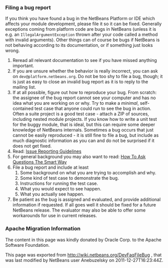 <!--

    Licensed to the Apache Software Foundation (ASF) under one
    or more contributor license agreements.  See the NOTICE file
    distributed with this work for additional information
    regarding copyright ownership.  The ASF licenses this file
    to you under the Apache License, Version 2.0 (the
    "License"); you may not use this file except in compliance
    with the License.  You may obtain a copy of the License at

      http://www.apache.org/licenses/LICENSE-2.0

    Unless required by applicable law or agreed to in writing,
    software distributed under the License is distributed on an
    "AS IS" BASIS, WITHOUT WARRANTIES OR CONDITIONS OF ANY
    KIND, either express or implied.  See the License for the
    specific language governing permissions and limitations
    under the License.

-->

===Filing a bug report===

If you think you have found a bug in the NetBeans Platform or IDE which affects your module development, please file it so it can be fixed. Generally exceptions coming from platform code are bugs in NetBeans (unless it is e.g. an <tt>IllegalArgumentException</tt> thrown after your code called a method with invalid arguments). Other things can of course be bugs if NetBeans is not behaving according to its documentation, or if something just looks wrong.

# Reread all relevant documentation to see if you have missed anything important.
# If you are unsure whether the behavior is really incorrect, you can ask on <tt>dev@platform.netbeans.org</tt>. Do not be too shy to file a bug, though; it is just as easy to close an invalid bug report as it is to reply to the mailing list.
# If at all possible, figure out how to reproduce your bug. From scratch: the assignee of the bug report cannot see your computer and has no idea what you are working on or why. Try to make a ''minimal'', self-contained test case that anyone could run to see the bug in action. Often a suite project is a good test case - attach a ZIP of sources, including nested module projects. If you know how to write a unit test for the buggy module, that is ideal, but this can require some deeper knowledge of NetBeans internals. Sometimes a bug occurs that just cannot be easily reproduced - it is still fine to file a bug, but include as much diagnostic information as you can and do not be surprised if it does not get fixed.
# Read: [[IssueReportingGuidelines | Issue Reporting Guidelines]]
# For general background you may also want to read: [http://www.catb.org/esr/faqs/smart-questions.html How To Ask Questions The Smart Way]
# File a bug report and include at least
## Some background on what you are trying to accomplish and why.
## Some kind of test case to demonstrate the bug.
## Instructions for running the test case.
## What you would expect to see happen.
## What you actually see happen.
# Be patient as the bug is assigned and evaluated, and provide additional information if requested. If all goes well it should be fixed for a future NetBeans release. The evaluator may also be able to offer some workarounds for use in current releases.

===Apache Migration Information===

The content in this page was kindly donated by Oracle Corp. to the
Apache Software Foundation.

This page was exported from http://wiki.netbeans.org/DevFaqFileBug , 
that was last modified by NetBeans user Anebuzelsky 
on 2011-12-27T16:23:44Z.

